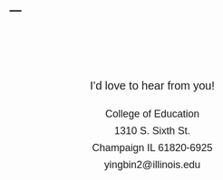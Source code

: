 ---
---

<br> 
<br> 
<br> 
<br> 
<p style="text-align: center; font-family:sans-serif; font-size:20px; LINE-HEIGHT:30px"> I'd love to hear from you! </p>
<p style="text-align: center; font-family:sans-serif; font-size:18px;LINE-HEIGHT:30px">College of Education<br>
1310 S. Sixth St.<br>
Champaign IL 61820-6925<br>
yingbin2@illinois.edu </p>
<br> 
<br> 
<br> 
<br> 
<br> 
<br> 
<br>  




  
  